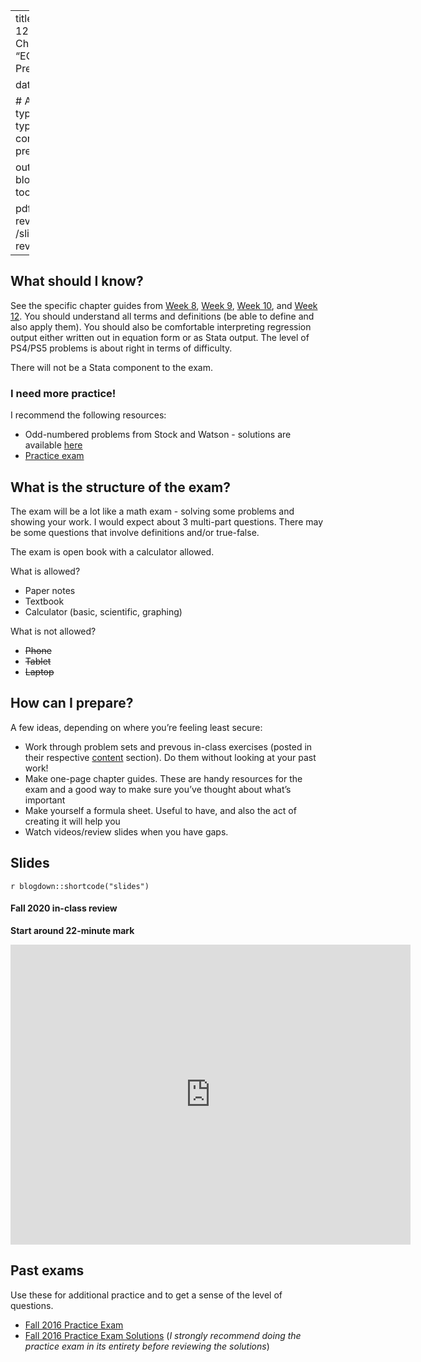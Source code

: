 

---
title: Exam 3 - CH 8-12
sitetitle: Exam 3 - Ch8-12
summary: "EC200 - Exam 3 Prep (Ch8-12)"

date: "2021-09-13"


  
  # Academic page type (do not modify).
type: docs
menu:
  content:
    parent: Exam prep
    weight: 3
    
output:
  blogdown::html_page:
    toc: true


pdf: /slides/exam3-review.pdf
thumb: /slides/exam3-review.png


---

## What should I know? 

See the specific chapter guides from [Week 8](../08-content), [Week 9](../09-content), [Week 10](../10-content), and [Week 12](../12-content). You should understand all terms and definitions (be able to define and also apply them). You should also be comfortable interpreting regression output either written out in equation form or as Stata output. The level of PS4/PS5 problems is about right in terms of difficulty. 

There will not be a Stata component to the exam. 

### I need more practice!

I recommend the following resources: 

 - Odd-numbered problems from Stock and Watson - solutions are available [here](../../bonus/general-resources)
 - [Practice exam](#practice-exam)


## What is the structure of the exam? 

The exam will be a lot like a math exam - solving some problems and showing your work. I would expect about 3 multi-part questions. There may be some questions that involve definitions and/or true-false.



The exam is open book with a calculator allowed. 



What is allowed?

  - Paper notes
  - Textbook
  - Calculator (basic, scientific, graphing)
  
What is not allowed?

  - ~~Phone~~ 
  - ~~Tablet~~
  - ~~Laptop~~

## How can I prepare? 

A few ideas, depending on where you're feeling least secure: 

- Work through problem sets and prevous in-class exercises (posted in their respective [content](../../content) section). Do them without looking at your past work!
- Make one-page chapter guides. These are handy resources for the exam and a good way to make sure you've thought about what's important
- Make yourself a formula sheet. Useful to have, and also the act of creating it will help you
- Watch videos/review slides when you have gaps. 


<!--
## In-class practice {#inclass-practice .unnumbered}

We have several sets of in-class practice activities: 

- [CH4 Practice (Week 4) - Single Linear Regression](../practice/W4-02-in-class-exercise.pdf)
- [CH5 Practice (Week 5) - Inference](../practice/W5-05-03-in-class_inference.pdf)
- [CH6 Practice (Week 6) - Multiple Linear Regression](../practice/W6-01-in-class-exercise.pdf)
- [CH7 Practice (Week 7) - Inference with Multiple Linear Regression](../practice/W7-02-in-class-exercise.pdf)



## Helpful materials {#helpful-materials}

Two things that may be useful to you: 

- [Standard Normal Distribution Table](../AppendixTable1_rev.pdf)

- [Formula chart](../Formula-sheet_f20.pdf): Is this all the knowledge you need to know? Of course not! But, this should cover most of the formulas you might need. 
--> 


## Slides

`r blogdown::shortcode("slides")`


#### Fall 2020 in-class review

**Start around 22-minute mark ** 

<iframe src="https://streaming.uvm.edu/media/embed/ypKTzfH/" width="640" height="480" frameborder="0" allowfullscreen></iframe>

## Past exams  {#practice-exam .unnumbered}

Use these for additional practice and to get a sense of the level of questions. 

- [Fall 2016 Practice Exam](../PracticeExams/unitquiz2-practicequestions-f16.pdf)
- [Fall 2016 Practice Exam Solutions](../PracticeExams/unitquiz2-practicequestions-f16-soln.pdf) (*I strongly recommend doing the practice exam in its entirety before reviewing the solutions*)
